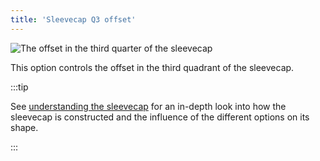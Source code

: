 ```yaml
---
title: 'Sleevecap Q3 offset'
---
```


![The offset in the third quarter of the sleevecap](./sleevecapq3offset.svg)

This option controls the offset in the third quadrant of the sleevecap.

:::tip

See [understanding the sleevecap](/docs/designs/brian/options#understanding-the-sleevecap) for an in-depth
look into how the sleevecap is constructed and the influence of the different options on its shape.

:::

